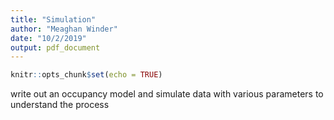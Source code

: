 ```yaml
---
title: "Simulation"
author: "Meaghan Winder"
date: "10/2/2019"
output: pdf_document
---
```


```r
knitr::opts_chunk$set(echo = TRUE)
```

write out an occupancy model and simulate data with various parameters to understand the process

```r

```





